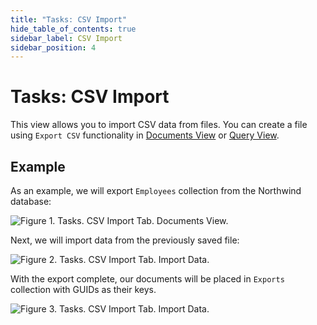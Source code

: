 ```yaml
---
title: "Tasks: CSV Import"
hide_table_of_contents: true
sidebar_label: CSV Import
sidebar_position: 4
---
```



# Tasks: CSV Import

This view allows you to import CSV data from files. You can create a file using `Export CSV` functionality in [Documents View](../../../studio/overview/documents/documents-view.mdx) or [Query View](../../../studio/overview/query/query-view.mdx).

## Example

As an example, we will export `Employees` collection from the Northwind database:

![Figure 1. Tasks. CSV Import Tab. Documents View.](./assets/tasks-csv_import_tab-documents_view-1.png)

Next, we will import data from the previously saved file:

![Figure 2. Tasks. CSV Import Tab. Import Data.](./assets/tasks-csv_import_tab-import_data-2.png)

With the export complete, our documents will be placed in `Exports` collection with GUIDs as their keys.

![Figure 3. Tasks. CSV Import Tab. Import Data.](./assets/tasks-csv_import_exports_collection-3.png)
